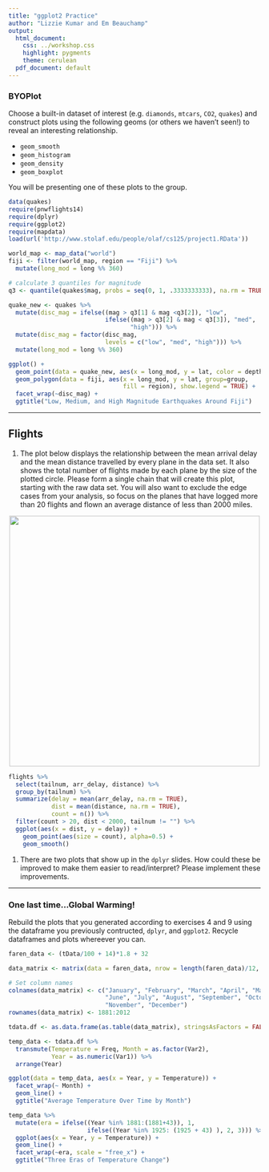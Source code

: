 ```yaml
---
title: "ggplot2 Practice"
author: "Lizzie Kumar and Em Beauchamp"
output:
  html_document:
    css: ../workshop.css
    highlight: pygments
    theme: cerulean
  pdf_document: default
---
```


### BYOPlot

Choose a built-in dataset of interest (e.g. `diamonds`, `mtcars`,
`CO2`, `quakes`) and construct plots using the following geoms (or others we 
haven't seen!) to reveal an interesting relationship.

- `geom_smooth`
- `geom_histogram`
- `geom_density`
- `geom_boxplot`

You will be presenting one of these plots to the group.


```r
data(quakes)
require(pnwflights14)
require(dplyr)
require(ggplot2)
require(mapdata)
load(url('http://www.stolaf.edu/people/olaf/cs125/project1.RData'))
```

```r
world_map <- map_data("world")
fiji <- filter(world_map, region == "Fiji") %>%
  mutate(long_mod = long %% 360)

# calculate 3 quantiles for magnitude
q3 <- quantile(quakes$mag, probs = seq(0, 1, .3333333333), na.rm = TRUE)

quake_new <- quakes %>%
  mutate(disc_mag = ifelse((mag > q3[1] & mag <q3[2]), "low",
                           ifelse((mag > q3[2] & mag < q3[3]), "med",
                                  "high"))) %>%
  mutate(disc_mag = factor(disc_mag,
                           levels = c("low", "med", "high"))) %>%
  mutate(long_mod = long %% 360)

ggplot() +
  geom_point(data = quake_new, aes(x = long_mod, y = lat, color = depth)) +
  geom_polygon(data = fiji, aes(x = long_mod, y = lat, group=group,
                                fill = region), show.legend = TRUE) +
  facet_wrap(~disc_mag) +
  ggtitle("Low, Medium, and High Magnitude Earthquakes Around Fiji")

```



* * *

## Flights

1. The plot below displays the relationship between the mean arrival 
delay and the mean distance travelled by every plane in the data set. 
It also shows the total number of flights made by each plane by the 
size of the plotted circle. Please form a single chain that will 
create this plot, starting with the raw data set. You will also want 
to exclude the edge cases from your analysis, so focus on the
planes that have logged more than 20 flights and flown an average
distance of less than 2000 miles.

<center>
<img src="ggplot.png" width = 500>
</center>

```r
flights %>%
  select(tailnum, arr_delay, distance) %>%
  group_by(tailnum) %>%
  summarize(delay = mean(arr_delay, na.rm = TRUE),
            dist = mean(distance, na.rm = TRUE),
            count = n()) %>%
  filter(count > 20, dist < 2000, tailnum != "") %>%
  ggplot(aes(x = dist, y = delay)) +
    geom_point(aes(size = count), alpha=0.5) +
    geom_smooth()
```


1. There are two plots that show up 
in the `dplyr` slides. How could these be improved to make them easier to read/interpret? Please implement these improvements.

* * *

### One last time...Global Warming!

Rebuild the plots that you generated according to exercises 4 and 9 using
the dataframe you previously contructed, `dplyr`, and `ggplot2`. Recycle dataframes
and plots whereever you can.

```r
faren_data <- (tData/100 + 14)*1.8 + 32

data_matrix <- matrix(data = faren_data, nrow = length(faren_data)/12, ncol = 12, byrow = TRUE)

# Set column names
colnames(data_matrix) <- c("January", "February", "March", "April", "May",
                           "June", "July", "August", "September", "October",
                           "November", "December")
rownames(data_matrix) <- 1881:2012

tdata.df <- as.data.frame(as.table(data_matrix), stringsAsFactors = FALSE)

temp_data <- tdata.df %>%
  transmute(Temperature = Freq, Month = as.factor(Var2),
            Year = as.numeric(Var1)) %>%
  arrange(Year)
```

```r
ggplot(data = temp_data, aes(x = Year, y = Temperature)) +
  facet_wrap(~ Month) +
  geom_line() +
  ggtitle("Average Temperature Over Time by Month")
```

```r
temp_data %>%
  mutate(era = ifelse((Year %in% 1881:(1881+43)), 1,
                      ifelse((Year %in% 1925: (1925 + 43) ), 2, 3))) %>%
  ggplot(aes(x = Year, y = Temperature)) +
  geom_line() +
  facet_wrap(~era, scale = "free_x") +
  ggtitle("Three Eras of Temperature Change")
                        
```


